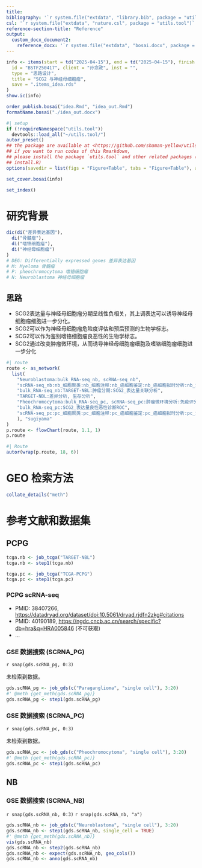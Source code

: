 ```yaml
---
title: 
bibliography: '`r system.file("extdata", "library.bib", package = "utils.tool")`'
csl: '`r system.file("extdata", "nature.csl", package = "utils.tool")`'
reference-section-title: "Reference"
output:
  custom_docx_document2:
    reference_docx: '`r system.file("extdata", "bosai.docx", package = "utils.tool")`'
---
```



```r
info <- items(start = td("2025-04-15"), end = td("2025-04-15"), finish = td("2025-04-15"),
  id = "BSTF250417", client = "孙念政", inst = "",
  type = "思路设计",
  title = "SCG2 与神经母细胞瘤",
  save = ".items_idea.rds"
)
show.ic(info)

order_publish.bosai("idea.Rmd", "idea_out.Rmd")
formatName.bosai("./idea_out.docx")
```

```r
#| setup
if (!requireNamespace("utils.tool"))
  devtools::load_all("~/utils.tool/")
autor_preset()
## the package are available at <https://github.com/shaman-yellow/utils.tool>
## if you want to run codes of this Rmarkdown,
## please install the package `utils.tool` and other related packages (run
## install.R)
options(savedir = list(figs = "Figure+Table", tabs = "Figure+Table"), autor_asis = FALSE)
```

```r
set_cover.bosai(info)
```

```r
set_index()
```

# 研究背景 {#abstract}

```r
dic(di("差异表达基因"),
  di("骨髓瘤"),
  di("嗜铬细胞瘤"),
  di("神经母细胞瘤")
)
# DEG: Differentially expressed genes 差异表达基因
# M: Myeloma 骨髓瘤
# P: pheochromocytoma 嗜铬细胞瘤
# N: Neuroblastoma 神经母细胞瘤

```

## 思路 {#introduction}

- SCG2表达量与神经母细胞瘤分期呈线性负相关，其上调表达可以诱导神经母细胞瘤细胞进一步分化。
- SCG2可以作为神经母细胞瘤危险度评估和预后预测的生物学标志。
- SCG2可以作为鉴别嗜铬细胞瘤良恶性的生物学标志。
- SCG2通过改变肿瘤微环境，从而诱导神经母细胞瘤细胞及嗜铬细胞瘤细胞进一步分化

```r
#| route
route <- as_network(
  list(
    "Neuroblastoma:bulk_RNA-seq_nb, scRNA-seq_nb",
    "scRNA-seq_nb:nb_细胞聚类:nb_细胞注释:nb_癌细胞鉴定:nb_癌细胞拟时分析:nb_SCG2_表达量关联分析",
    "bulk_RNA-seq_nb:TARGET-NBL:肿瘤分期:SCG2_表达量关联分析",
    "TARGET-NBL:差异分析, 生存分析",
    "Pheochromocytoma:bulk_RNA-seq_pc, scRNA-seq_pc:肿瘤微环境分析:免疫评分, 基质评分:pc_SCG2_表达量关联分析",
    "bulk_RNA-seq_pc:SCG2_表达量良性恶性诊断ROC",
    "scRNA-seq_pc:pc_细胞聚类:pc_细胞注释:pc_癌细胞鉴定:pc_癌细胞拟时分析:pc_SCG2_表达量关联分析"
    ), "sugiyama"
)
p.route <- flowChart(route, 1.1, 1)
p.route
```

```r
#| Route
autor(wrap(p.route, 18, 6))
```


# GEO 检索方法

```r
collate_details("meth")
```

# 参考文献和数据集 {#workflow}

## PCPG

```r
tcga.nb <- job_tcga("TARGET-NBL")
tcga.nb <- step1(tcga.nb)
```

```r
tcga.pc <- job_tcga("TCGA-PCPG")
tcga.pc <- step1(tcga.pc)
```

### PCPG scRNA-seq

- PMID: 38407266, <https://datadryad.org/dataset/doi:10.5061/dryad.rjdfn2zkg#citations>
- PMID: 40190189, <https://ngdc.cncb.ac.cn/search/specific?db=hra&q=HRA005846> (不可获取)
- ...

### GSE 数据搜索 (SCRNA_PG)

`r snap(gds.scRNA_pg, 0:3)`

未检索到数据。

```r
gds.scRNA_pg <- job_gds(c("Paraganglioma", "single cell"), 3:20)
#' @meth {get_meth(gds.scRNA_pg)}
gds.scRNA_pg <- step1(gds.scRNA_pg)
```

### GSE 数据搜索 (SCRNA_PC)

`r snap(gds.scRNA_pc, 0:3)`

未检索到数据。

```r
gds.scRNA_pc <- job_gds(c("Pheochromocytoma", "single cell"), 3:20)
#' @meth {get_meth(gds.scRNA_pc)}
gds.scRNA_pc <- step1(gds.scRNA_pc)
```

## NB

### GSE 数据搜索 (SCRNA_NB)

`r snap(gds.scRNA_nb, 0:3)`
`r snap(gds.scRNA_nb, "a")`

```r
gds.scRNA_nb <- job_gds(c("Neuroblastoma", "single cell"), 3:20)
gds.scRNA_nb <- step1(gds.scRNA_nb, single_cell = TRUE)
#' @meth {get_meth(gds.scRNA_nb)}
vis(gds.scRNA_nb)
gds.scRNA_nb <- step2(gds.scRNA_nb)
gds.scRNA_nb <- expect(gds.scRNA_nb, geo_cols())
gds.scRNA_nb <- anno(gds.scRNA_nb)
```

